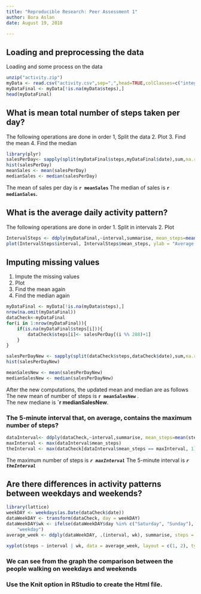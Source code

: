 ---
title: "Reproducible Research: Peer Assessment 1"
author: Bora Aslan
date: August 19, 2018

---

## Loading and preprocessing the data
Loading and some process on the data
```{r}
unzip("activity.zip")
myData <- read.csv("activity.csv",sep=",",head=TRUE,colClasses=c("integer","Date","integer"))
myDataFinal <- myData[!is.na(myData$steps),]
head(myDataFinal)
```

## What is mean total number of steps taken per day?
The following operations are done in order
1, Split the data
2. Plot
3. Find the mean
4. Find the median

```{r}
library(plyr)
salesPerDay<- sapply(split(myDataFinal$steps,myDataFinal$date),sum,na.rm=TRUE)
hist(salesPerDay)
meanSales <- mean(salesPerDay)
medianSales <- median(salesPerDay)
```
The mean of sales per day is **`r meanSales`** 
The median of sales is **`r medianSales`.** 

## What is the average daily activity pattern?
The following operations are done in order
1. Split in intervals
2. Plot

```{r}
IntervalSteps <- ddply(myDataFinal,~interval,summarise, mean_steps=mean(steps))
plot(IntervalSteps$interval, IntervalSteps$mean_steps, ylab = "Average Number of Steps Taken", xlab = "Interval", type = "l")

```

## Imputing missing values
1. Impute the missing values 
2. Plot 
3. Find the mean again
4. Find the median again

```{r}
myDataFinal <- myData[!is.na(myData$steps),]
nrow(na.omit(myDataFinal))
dataCheck<-myDataFinal
for(i in 1:nrow(myDataFinal)){
    if(is.na(myDataFinal$steps[i])){
        dataCheck$steps[i]<- salesPerDay[(i %% 288)+1]
    }
}
```


```{r}
salesPerDayNew <- sapply(split(dataCheck$steps,dataCheck$date),sum,na.rm=T)
hist(salesPerDayNew)

meanSalesNew <- mean(salesPerDayNew)
medianSalesNew <- median(salesPerDayNew)

```

After the new computations, the updated mean and median are as follows
The new mean of number of steps is **`r meanSalesNew`** .  
The new mediane is **`r medianSalesNew**.

### The 5-minute interval that, on average, contains the maximum number of steps?

```{r}
dataInterval<- ddply(dataCheck,~interval,summarise, mean_steps=mean(steps))
maxInterval <- max(dataInterval$mean_steps)
theInterval <- max(dataCheck[dataInterval$mean_steps == maxInterval, 1])
```
The maximum number of steps is ***`r maxInterval`***
The 5-minute interval is ***`r theInterval`***

## Are there differences in activity patterns between weekdays and weekends?

```{r}
library(lattice)
weekDAY <- weekdays(as.Date(dataCheck$date))
dataWeekDAY <- transform(dataCheck, day = weekDAY)
dataWeekDAY$wk <- ifelse(dataWeekDAY$day %in% c("Saturday", "Sunday"), "weekend", 
    "weekday")
average_week <- ddply(dataWeekDAY, .(interval, wk), summarise, steps = mean(steps))

xyplot(steps ~ interval | wk, data = average_week, layout = c(1, 2), type = "l")
```


### We can see from the graph the comparison between the people walking on weekdays and weekends


### Use the Knit option in RStudio to create the Html file.





